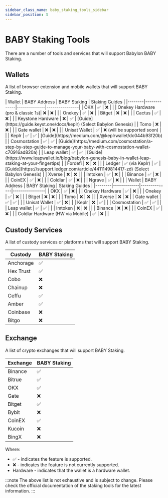 ```yaml
---
sidebar_class_name: baby_staking_tools_sidebar
sidebar_position: 3
---
```


# BABY Staking Tools

There are a number of tools and services that will support Babylon BABY Staking.

## Wallets
A list of browser extension and mobile wallets that will support BABY Staking.


<Tabs>
  <TabItem value="extension" label="Extension Wallets" default>
    | Wallet | BABY Address | BABY Staking | Staking Guides |
    |--------|-------------|--------------|----------------|
    | OKX | ✅ | ❌ | |
    | Onekey <HardwareBadge>Hardware</HardwareBadge> (pro & classic 1s)| ❌ | ❌ | |
    | Onekey | ✅ | ❌ |
    | Bitget | ❌ | ❌ | |
    | Cactus | ✅ | ❌ | |
    | Keystone <HardwareBadge>Hardware</HardwareBadge> | ❌ | ✅ | [Guide](https://guide.keyst.one/docs/keplr) (Select Babylon Genesis) |
    | Tomo | ❌ | ❌ | |
    | Gate wallet | ❌ | ❌ | |
    | Unisat Wallet | ✅ | ❌ (will be supported soon) | |
    | Keplr | ✅ | ✅ | [Guide](https://medium.com/@keplrwallet/dc044b93f20b) |
    | Cosmostation | ✅ | ✅ | [Guide](https://medium.com/cosmostation/a-step-by-step-guide-to-manage-your-baby-with-cosmostation-wallet-c70916ad820a) |
    | Leap wallet | ✅ | ✅ | [Guide](https://www.leapwallet.io/blog/babylon-genesis-baby-in-wallet-leap-staking-at-your-fingertips) |
    | Fordefi | ❌ | ❌ | |
    | Ledger | ✅ (via Keplr) | ✅ | [Guide](https://support.ledger.com/article/4411149814417-zd) (Select Babylon Genesis) |
    | Xverse | ❌ | ❌ | |
    | Imtoken | ✅ | ❌ | |
    | Binance | ✅ | ❌ | |
    | CoinEX | ✅ | ❌ | |
    | Coldlar | ✅ | ❌ | |
    | Ngrave | ✅ | ❌ | |
  </TabItem>

  <TabItem value="mobile" label="Mobile Wallets">
    | Wallet | BABY Address | BABY Staking | Staking Guides |
    |--------|-------------|--------------|----------------|
    | OKX | ✅ | ❌ | |
    | Onekey <HardwareBadge>Hardware</HardwareBadge> | ✅ | ❌ | |
    | Onekey | ✅ | ❌ | |
    | Bitget | ❌ | ❌ | |
    | Tomo | ❌ | ❌ | |
    | Xverse | ❌ | ❌ |
    | Gate wallet | ✅ | ✅ | |
    | Unisat Wallet | ✅ | ❌ | |
    | Keplr | ❌ | ✅ | |
    | Cosmostation | ✅ | ✅ | |
    | Leap wallet | ✅ | ✅ | |
    | Imtoken | ❌ | ❌ | |
    | Binance | ❌ | ❌ | |
    | CoinEX | ✅ | ❌ | |
    | Coldlar <HardwareBadge>Hardware</HardwareBadge> (HW via Mobile) | ✅ | ❌ | |
  </TabItem>
</Tabs>

## Custody Services

A list of custody services or platforms that will support BABY Staking.

| Custody | BABY Staking |
|---------|-------------|
| Anchorage | ✅ |
| Hex Trust | ✅ |
| Cobo | ❌ |
| Chainup | ❌ |
| Ceffu | ✅ |
| Amber | ✅ |
| Coinbase | ❌ |
| Bitgo | ❌ |

## Exchange

A list of crypto exchanges that will support BABY Staking.

| Exchange | BABY Staking |
|----------|-------------|
| Binance | ✅ |
| Bitrue | ✅ |
| OKX | ✅ |
| Gate | ❌ |
| Bitget | ✅ |
| Bybit | ❌ |
| CoinEX | ✅ |
| Kucoin | ❌ |
| BingX | ❌ |


Where:
- ✅ - indicates the feature is supported.
- ❌ - indicates the feature is not currently supported.
- <HardwareBadge>Hardware</HardwareBadge> - indicates that the wallet is a hardware wallet.

:::note
The above list is not exhaustive and is subject to change. Please check the official documentation of the staking tools for the latest information.
:::